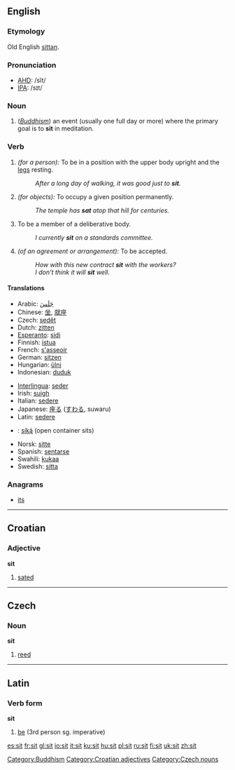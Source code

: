 ==English==

{{rank|formed|fight|agree|765|sit|considerable|private|dinner}}

===Etymology===
Old English [[sittan]].

===Pronunciation===
*[[w:AHD|AHD]]: /sĭt/
*[[w:IPA|IPA]]: /sɪt/

===Noun===
{{en-noun|sit|sits}}

# {{rare}} (''[[Buddhism]]'') an event (usually one full day or more) where the primary goal is to '''sit''' in meditation.

===Verb===
{{irregverb|'''to sit'''|'''[[sits]]'''|'''[[sat]]'''|'''[[sat]]'''|'''[[sitting]]'''}}

# ''(for a person):'' To be in a position with the upper body upright and the [[leg]]s resting.
#: ''After a long day of walking, it was good just to '''sit'''.''
# ''(for objects):'' To occupy a given position permanently.
#: ''The temple has '''sat''' atop that hill for centuries.''
# To be a member of a deliberative body.
#: ''I currently '''sit''' on a standards committee.''
# ''(of an agreement or arrangement):'' To be accepted.
#: ''How with this new contract '''sit''' with the workers?''
#: ''I don't think it will '''sit''' well.''

==== Translations ====
{{top}}
*Arabic: [[جلس|جَلَسَ]]
*Chinese: [[坐]], [[就座]]
*Czech: [[sedět]]
*Dutch: [[zitten]]
*[[Esperanto]]: [[sidi]]
*Finnish: [[istua]]
*French: [[asseoir|s'asseoir]]
*German: [[sitzen]]
*Hungarian: [[ülni]]
*Indonesian: [[duduk]]
{{mid}}
*[[Interlingua]]: [[seder]]
*Irish: [[suigh]]
*Italian: [[sedere]]
*Japanese: [[座る]] ([[すわる]], suwaru)
*Latin: [[sedere]]
*{{nv}}: [[siką́]] (open container sits)
*Norsk: [[sitte]]
*Spanish: [[sentarse]]
*Swahili: [[kukaa]]
*Swedish: [[sitta]]
{{bottom}}

===Anagrams===
*[[its]]

[[Category:Buddhism]]

----

==Croatian==

=== Adjective ===
'''sit'''

#[[sated]]

[[Category:Croatian adjectives]]

----

==Czech==
=== Noun ===
'''sit'''

#[[reed]]

[[Category:Czech nouns]]

----

==Latin==
===Verb form===
'''sit'''

#[[be]] (3rd person sg. imperative)

[[es:sit]]
[[fr:sit]]
[[gl:sit]]
[[io:sit]]
[[it:sit]]
[[ku:sit]]
[[hu:sit]]
[[pl:sit]]
[[ru:sit]]
[[fi:sit]]
[[uk:sit]]
[[zh:sit]]